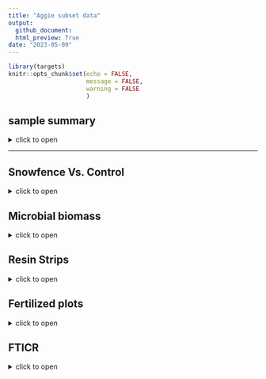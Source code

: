 ```yaml
---
title: "Aggie subset data"
output: 
  github_document:
  html_preview: True
date: "2023-05-09"
---
```

```r
library(targets)
knitr::opts_chunk$set(echo = FALSE,
                      message = FALSE,
                      warning = FALSE
                      )
```

## sample summary

<details>
  <summary>click to open</summary>

Soils were collected around trees on treelines in the western brooks range Alaska varying in soil moisture. Three sites were chosen: Tussock tundra (Mesic), Wet Sedge (Hydric), and Dryas-lichen tundra (Xeric). 8 similar trees were chosen per treatment based on their DBH and proximity to the treeline. Snow fences were constructed as a treatment to build larger snow packs around the given trees in winter and compared against a control group where nothing was done besides sampling. In order to reduce impact on these tree-plots 8 Ancillary trees were also chosen based on the same DBH, proximity to treeline parameters and used for seasonal sampling.   
  A previous project conducted at these sites fertilized soils around similar trees. These soils were also sampled to identify long term effects of fertilization. 
  Soils were collected from control and snowfence trees in march and late may/early June (Just after thaw) along with resin strips (Except in 2020). Soil pore water was taken regularly during the growing season (2017-2019). During 2019 collection frequencies reduced due to staffing and were disrupted due to COVID in 2020 with an inability to visit the field sites. 

```r
```

</details>

---

##   Snowfence Vs. Control

<details>
  <summary>click to open</summary>
  
 #### Extracts:
  K2SO4 
  No variation in extractable nutrients from snow fence treatment.
  <details>
  <summary>click to open</summary>
  
```r
tar_read(gg_aggie_Extract_Snowfence_Control)
```

</details>

<details>
  <summary>click to open ANOVA results</summary>
  
```r
tar_read(gg_aggie_Extract_Snowfence_Control)$Extract_Snowfence_aov2
tar_read(gg_aggie_Extract_Snowfence_Control)$Extract_Snowfence_aov3
```
  
</details>

</details>

##   Microbial biomass

<details>
  <summary>click to open</summary>
  
 #### Extracts K2SO4:
  Significant changes in microbial biomass over time and between sites, including a biomass crash observed in 2018, biomass was not seen increasing again until the end of 2019.
  
```r
tar_read(gg_Extract_Seasonal)$"Seasonal MBC"
```
  
</details>

##   Resin Strips

<details>
  <summary>click to open</summary>
  
 #### resin strip NO3 and PO4 concentrations:
  Resin stips showed significant differences between sites. Primary feature: Xeric contained high NO3, and Mesic contained high PO4. These differences were not seen in soil extractions, in fact Mesic showed the highest NO3 extractable concentrations consistently, and Hydric showed the highest po4 extractable concentrations consistently
  
  <details>
  <summary>click to open</summary>
  
```r
tar_read(gg_resin_Snowfence)$"resin NO3-Treatment"
tar_read(gg_resin_Snowfence)$"resin PO4-Treatment"
```
  
</details>

#### Extractable NO3 and PO4 concentrations for comparison:

 <details>
  <summary>click to open</summary>
  
```r
tar_read(gg_Extract_Seasonal)$"Seasonal NO3"
tar_read(gg_Extract_Seasonal)$"Seasonal PO4"
```
  
</details>

</details>

##   Fertilized plots

<details>
  <summary>click to open</summary>
  
#### Extractions PO4 data:
  pore water measurements from fertilized plots showed little variation in N components, but significantly more PO4 in 2017 and 2018 all season, with concentrations returning to that of the other plots near the end of 2019 in xeric and mesic. In Hydric concentrations of PO4 in pore water were also significantly higher in 2017, and at the beginning of 2018 and return to similar concentrations of other plots at the end of 2018, and remained similar for 2019.
  
```r
tar_read(gg_Porewater_Fert)$"Fert PoreWater_PO4"
```

</details>

##   FTICR


<details>
  <summary>click to open</summary>


#### PCA by Site:
FTICR revealed large differences in organic matter content based on site, and small variation based on time of year. Mesic contains far more aromatic, condensed aromatic, and unsaturated lignin compounds (Note that it does not have the highest concentrations of phenolics). Site explained ~70% of the variation in FTICR compound diversity, where as the interaction between Site:year explained ~10% of the variation.

<details>
  <summary>click to open</summary>
  

  
```r
tar_read(gg_pca_by_site)
tar_read(gg_pca_by_site_nonpolar)
```

</details>

#### PERMANOVA results

<details>
  <summary>click to open</summary>


```r
tar_read(Permanova_table_polar)
tar_read(Permanova_table_nonpolar)
```

In polar and nonpolar sample extracts Site, Site:Year were significant (p < 0.05)

Site accounted for ~70 % of total variation among samples
Site:Year accounted for ~10% of total variation among samples 

</details>

</details>